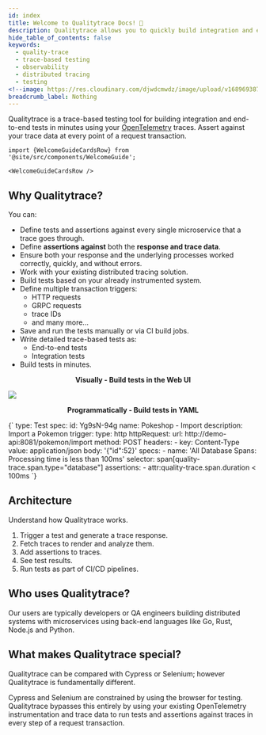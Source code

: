 ```yaml
---
id: index
title: Welcome to Qualitytrace Docs! 👋
description: Qualitytrace allows you to quickly build integration and end-to-end tests, powered by your OpenTelemetry traces.
hide_table_of_contents: false
keywords:
  - quality-trace
  - trace-based testing
  - observability
  - distributed tracing
  - testing
<!--image: https://res.cloudinary.com/djwdcmwdz/image/upload/v1689693872/docs/Blog_Thumbnail_28_ugy2yy.png -->
breadcrumb_label: Nothing
---
```



Qualitytrace is a trace-based testing tool for building integration and end-to-end tests in minutes using your [OpenTelemetry](https://opentelemetry.io/docs/getting-started/) traces. Assert against your trace data at every point of a request transaction.

```mdx-code-block
import {WelcomeGuideCardsRow} from '@site/src/components/WelcomeGuide';

<WelcomeGuideCardsRow />
```

## Why Qualitytrace?

You can:

- Define tests and assertions against every single microservice that a trace goes through.
- Define **assertions against** both the **response and trace data**.
- Ensure both your response and the underlying processes worked correctly, quickly, and without errors.
- Work with your existing distributed tracing solution.
- Build tests based on your already instrumented system.
- Define multiple transaction triggers:
  - HTTP requests
  - GRPC requests
  - trace IDs
  - and many more...
- Save and run the tests manually or via CI build jobs.
- Write detailed trace-based tests as:
  - End-to-end tests
  - Integration tests
- Build tests in minutes.

<div className="row">
  <div className="col col--12 margin-bottom--lg">
    <div>
      <div className="card__body">
        <p align="center">
          <b>Visually - Build tests in the Web UI</b>
        </p>
      </div>
      <div className="card__footer">
        <img src="https://res.cloudinary.com/djwdcmwdz/image/upload/v1688476657/docs/screely-1688476653521_omxe4r.png" />
      </div>
    </div>
  </div>
  <div className="col col--12 margin-bottom--lg">
    <div>
      <div className="card__body">
        <p align="center">
          <b>Programmatically - Build tests in YAML</b>
        </p>
      </div>
      <div className="card__footer">
        <CodeBlock
          language="yaml"
        >
        {`
    type: Test
    spec:
      id: Yg9sN-94g
      name: Pokeshop - Import
      description: Import a Pokemon
      trigger:
        type: http
        httpRequest:
          url: http://demo-api:8081/pokemon/import
          method: POST
          headers:
          - key: Content-Type
            value: application/json
          body: '{"id":52}'
      specs:
      - name: 'All Database Spans: Processing time is less than 100ms'
        selector: span[quality-trace.span.type="database"]
        assertions:
        - attr:quality-trace.span.duration < 100ms
        `}
        </CodeBlock> 
      </div>
    </div>
  </div>
</div>

## Architecture

Understand how Qualitytrace works.

1. Trigger a test and generate a trace response.
2. Fetch traces to render and analyze them.
3. Add assertions to traces.
4. See test results.
5. Run tests as part of CI/CD pipelines.

<!--<!--![Marketechture](https://res.cloudinary.com/djwdcmwdz/image/upload/v1686654113/docs/tracetest-marketechture-jun12-v3_ffj2e2.png)-->

## Who uses Qualitytrace?

Our users are typically developers or QA engineers building distributed systems with microservices using back-end languages like Go, Rust, Node.js and Python.

## What makes Qualitytrace special?

Qualitytrace can be compared with Cypress or Selenium; however Qualitytrace is fundamentally different.

Cypress and Selenium are constrained by using the browser for testing. Qualitytrace bypasses this entirely by using your existing OpenTelemetry instrumentation and trace data to run tests and assertions against traces in every step of a request transaction.
